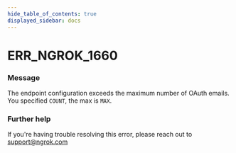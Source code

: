 ```yaml
---
hide_table_of_contents: true
displayed_sidebar: docs
---
```



# ERR_NGROK_1660

### Message
The endpoint configuration exceeds the maximum number of OAuth emails. You specified `COUNT`, the max is `MAX`.

<ErrorDetails error='err_ngrok_1660' />


### Further help
If you're having trouble resolving this error, please reach out to [support@ngrok.com](mailto:support@ngrok.com?subject=Help%20with%20ERR_NGROK_1660)

